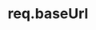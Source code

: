 ---
id: "express_med_015"
questionType: "MULTIPLE_CHOICE"
title: "req.baseUrl"
description: "When is req.baseUrl populated?"
difficulty: "MEDIUM"
category: "Express"
options:
  - "Always"
  - "Only for mounted routers"
  - "Only for static files"
  - "Only for GET requests"
correctAnswer: 1
---